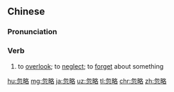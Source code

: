 ==Chinese==
{{zh-forms}}

===Pronunciation===
{{zh-pron
|m=hūlüè
|c=fat1 loek6
|h=pfs=fut-lio̍k
|mn=hut-lia̍k/hut-lio̍k
|cat=v
}}

===Verb===
{{zh-verb}}

# {{lb|zh|of matters, details, etc}} to [[overlook]]; to [[neglect]]; to [[forget]] about something

{{zh-cat|Advanced}}

[[hu:忽略]]
[[mg:忽略]]
[[ja:忽略]]
[[uz:忽略]]
[[tl:忽略]]
[[chr:忽略]]
[[zh:忽略]]